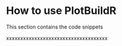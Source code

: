 # How to use PlotBuildR {#how-to}

This section contains the code snippets


xxxxxxxxxxxxxxxxxxxxxxxxxxxxxxxxxxxx